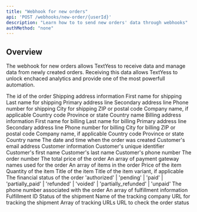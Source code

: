 ```yaml
---
title: "Webhook for new orders"
api: 'POST /webhooks/new-order/{userId}'
description: "Learn how to to send new orders' data through webhooks"
authMethod: "none"
---
```


## Overview

The webhook for new orders allows TextYess to receive data and manage data from newly created orders. Receiving this data allows TextYess to unlock enchaced analytics and provide one of the most powerfull automation.

<ParamField body="id" type="string" required>
  The id of the order
</ParamField>

<ParamField body="shipping_address" type="object">
  Shipping address information
  <Expandable title="Show object properties">
    <ParamField body="first_name" type="string" required>
      First name for shipping
    </ParamField>
    <ParamField body="last_name" type="string" required>
      Last name for shipping
    </ParamField>
    <ParamField body="address1" type="string" required>
      Primary address line
    </ParamField>
    <ParamField body="address2" type="string">
      Secondary address line
    </ParamField>
    <ParamField body="phone" type="string" required>
      Phone number for shipping
    </ParamField>
    <ParamField body="city" type="string" required>
      City for shipping
    </ParamField>
    <ParamField body="zip" type="string" required>
      ZIP or postal code
    </ParamField>
    <ParamField body="company" type="string">
      Company name, if applicable
    </ParamField>
    <ParamField body="country_code" type="string" required>
      Country code
    </ParamField>
    <ParamField body="province" type="string">
      Province or state
    </ParamField>
    <ParamField body="country" type="string" required>
      Country name
    </ParamField>
  </Expandable>
</ParamField>

<ParamField body="billing_address" type="object">
  Billing address information
  <Expandable title="Show object properties">
    <ParamField body="first_name" type="string" required>
      First name for billing
    </ParamField>
    <ParamField body="last_name" type="string" required>
      Last name for billing
    </ParamField>
    <ParamField body="address1" type="string" required>
      Primary address line
    </ParamField>
    <ParamField body="address2" type="string">
      Secondary address line
    </ParamField>
    <ParamField body="phone" type="string" required>
      Phone number for billing
    </ParamField>
    <ParamField body="city" type="string" required>
      City for billing
    </ParamField>
    <ParamField body="zip" type="string" required>
      ZIP or postal code
    </ParamField>
    <ParamField body="company" type="string">
      Company name, if applicable
    </ParamField>
    <ParamField body="country_code" type="string" required>
      Country code
    </ParamField>
    <ParamField body="province" type="string">
      Province or state
    </ParamField>
    <ParamField body="country" type="string" required>
      Country name
    </ParamField>
  </Expandable>
</ParamField>

<ParamField body="created_at" type="string" required>
  The date and time when the order was created
</ParamField>

<ParamField body="email" type="string">
  Customer's email address
</ParamField>

<ParamField body="customer" type="object">
  Customer information
  <Expandable title="Show object properties">
    <ParamField body="id" type="string" required>
      Customer's unique identifier
    </ParamField>
    <ParamField body="first_name" type="string">
      Customer's first name
    </ParamField>
    <ParamField body="last_name" type="string">
      Customer's last name
    </ParamField>
    <ParamField body="phone" type="string">
      Customer's phone number
    </ParamField>
  </Expandable>
</ParamField>

<ParamField body="order_number" type="number">
  The order number
</ParamField>

<ParamField body="total_price" type="string" required>
  The total price of the order
</ParamField>

<ParamField body="payment_gateway_names" type="string[]" required>
  An array of payment gateway names used for the order
</ParamField>

<ParamField body="line_items" type="array" required>
  An array of items in the order
  <Expandable title="Show array item properties">
    <ParamField body="price" type="string" required>
      Price of the item
    </ParamField>
    <ParamField body="quantity" type="number" required>
      Quantity of the item
    </ParamField>
    <ParamField body="title" type="string" required>
      Title of the item
    </ParamField>
    <ParamField body="variant_title" type="string">
      Title of the item variant, if applicable
    </ParamField>
  </Expandable>
</ParamField>

<ParamField body="financial_status" type="string" required>
  The financial status of the order
  <Expandable title="Possible values">
    'authorized' | 'pending' | 'paid' | 'partially_paid' | 'refunded' | 'voided' | 'partially_refunded' | 'unpaid'
  </Expandable>
</ParamField>

<ParamField body="phone" type="string" required>
  The phone number associated with the order
</ParamField>

<ParamField body="fulfillments" type="array">
  An array of fulfillment information
  <Expandable title="Show array item properties">
    <ParamField body="id" type="string" required>
      Fulfillment ID
    </ParamField>
    <ParamField body="shipment_status" type="string" required>
      Status of the shipment
    </ParamField>
    <ParamField body="tracking_company" type="string" required>
      Name of the tracking company
    </ParamField>
    <ParamField body="tracking_url" type="string" required>
      URL for tracking the shipment
    </ParamField>
    <ParamField body="tracking_urls" type="string[]" required>
      Array of tracking URLs
    </ParamField>
  </Expandable>
</ParamField>

<ParamField body="order_status_url" type="string">
  URL to check the order status
</ParamField>


